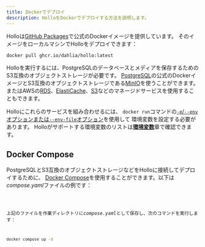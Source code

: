 ```yaml
---
title: Dockerでデプロイ
description: HolloをDockerでデプロイする方法を説明します。
---
```


Holloは[GitHub Packages]で公式のDockerイメージを提供しています。
そのイメージをローカルマシンでHolloをデプロイできます：

~~~~ sh frame="none"
docker pull ghcr.io/dahlia/hollo:latest
~~~~

Holloを実行するには、PostgreSQLのデータベースとメディアを保存するためのS3互換のオブジェクトストレージが必要です。
[PostgreSQL]の公式のDockerイメージとS3互換のオブジェクトストレージである[MinIO]を使うことができます。
またはAWSの[RDS]、[ElastiCache]、[S3]などのマネージドサービスを使用することもできます。

Holloにこれらのサービスを組み合わせるには、
`docker run`コマンドの[`-e`/`--env`オプションまたは`--env-file`オプション][1]を使用して
環境変数を設定する必要があります。
Holloがサポートする環境変数のリストは[**環境変数**](/ja/install/env)章で確認できます。

[GitHub Packages]: https://github.com/dahlia/hollo/pkgs/container/hollo
[PostgreSQL]: https://hub.docker.com/_/postgres
[MinIO]: https://hub.docker.com/r/minio/minio
[RDS]: https://aws.amazon.com/rds/
[ElastiCache]: https://aws.amazon.com/elasticache/
[S3]: https://aws.amazon.com/s3/
[1]: https://docs.docker.com/reference/cli/docker/container/run/#env


Docker Compose
--------------


PostgreSQLとS3互換のオブジェクトストレージなどをHolloに接続してデプロイするために、
[Docker Compose]を使用することができます。以下は*compose.yaml*ファイルの例です：

<Code code={composeYaml} lang="yaml" title="compose.yaml" />

上記のファイルを作業ディレクトリに*compose.yaml*として保存し、次のコマンドを実行します：

~~~~ sh frame="none"
docker compose up -d
~~~~

[Docker Compose]: https://docs.docker.com/compose/
